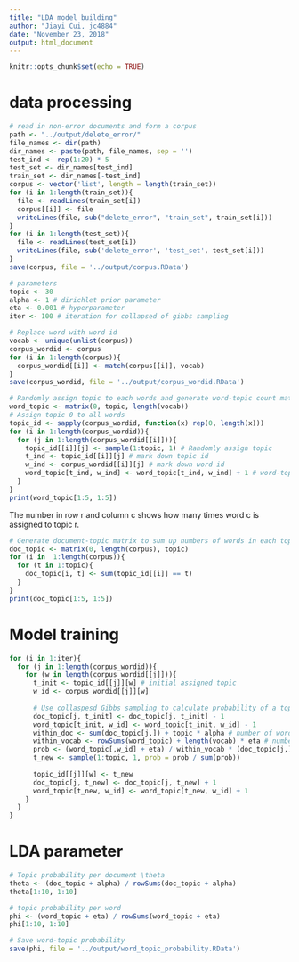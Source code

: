 ```yaml
---
title: "LDA model building"
author: "Jiayi Cui, jc4884"
date: "November 23, 2018"
output: html_document
---
```


```r
knitr::opts_chunk$set(echo = TRUE)
```

# data processing
```r
# read in non-error documents and form a corpus
path <- "../output/delete_error/"
file_names <- dir(path)
dir_names <- paste(path, file_names, sep = '')
test_ind <- rep(1:20) * 5
test_set <- dir_names[test_ind]
train_set <- dir_names[-test_ind]
corpus <- vector('list', length = length(train_set))
for (i in 1:length(train_set)){
  file <- readLines(train_set[i])
  corpus[[i]] <- file
  writeLines(file, sub("delete_error", "train_set", train_set[i]))
}
for (i in 1:length(test_set)){
  file <- readLines(test_set[i])
  writeLines(file, sub('delete_error', 'test_set', test_set[i]))
}
save(corpus, file = '../output/corpus.RData')
```

```r
# parameters
topic <- 30
alpha <- 1 # dirichlet prior parameter
eta <- 0.001 # hyperparameter
iter <- 100 # iteration for collapsed of gibbs sampling
```

```r
# Replace word with word id
vocab <- unique(unlist(corpus))
corpus_wordid <- corpus
for (i in 1:length(corpus)){
  corpus_wordid[[i]] <- match(corpus[[i]], vocab)
}
save(corpus_wordid, file = '../output/corpus_wordid.RData')
```

```r
# Randomly assign topic to each words and generate word-topic count matrix
word_topic <- matrix(0, topic, length(vocab))
# Assign topic 0 to all words
topic_id <- sapply(corpus_wordid, function(x) rep(0, length(x)))
for (i in 1:length(corpus_wordid)){
  for (j in 1:length(corpus_wordid[[i]])){
    topic_id[[i]][j] <- sample(1:topic, 1) # Randomly assign topic
    t_ind <- topic_id[[i]][j] # mark down topic id
    w_ind <- corpus_wordid[[i]][j] # mark down word id
    word_topic[t_ind, w_ind] <- word_topic[t_ind, w_ind] + 1 # word-topic matrix count + 1
  }
}
print(word_topic[1:5, 1:5])
```

The number in row r and column c shows how many times word c is assigned to topic r.

```r
# Generate document-topic matrix to sum up numbers of words in each topic of each document
doc_topic <- matrix(0, length(corpus), topic)
for (i in  1:length(corpus)){
  for (t in 1:topic){
    doc_topic[i, t] <- sum(topic_id[[i]] == t)
  }
}
print(doc_topic[1:5, 1:5])
```

# Model training
```r
for (i in 1:iter){
  for (j in 1:length(corpus_wordid)){
    for (w in length(corpus_wordid[[j]])){
      t_init <- topic_id[[j]][w] # initial assigned topic
      w_id <- corpus_wordid[[j]][w]
      
      # Use collaspesd Gibbs sampling to calculate probability of a topic is assigned to a word
      doc_topic[j, t_init] <- doc_topic[j, t_init] - 1
      word_topic[t_init, w_id] <- word_topic[t_init, w_id] - 1
      within_doc <- sum(doc_topic[j,]) + topic * alpha # number of words in a document plus number of topic times alpha
      within_vocab <- rowSums(word_topic) + length(vocab) * eta # number of words in each topic plus number of words in vocabulary * eta
      prob <- (word_topic[,w_id] + eta) / within_vocab * (doc_topic[j,] + alpha) / within_doc
      t_new <- sample(1:topic, 1, prob = prob / sum(prob))
      
      topic_id[[j]][w] <- t_new
      doc_topic[j, t_new] <- doc_topic[j, t_new] + 1
      word_topic[t_new, w_id] <- word_topic[t_new, w_id] + 1
    }
  }
}
```

# LDA parameter
```r
# Topic probability per document \theta
theta <- (doc_topic + alpha) / rowSums(doc_topic + alpha)
theta[1:10, 1:10]
```

```r
# topic probability per word
phi <- (word_topic + eta) / rowSums(word_topic + eta)
phi[1:10, 1:10]
```

```r
# Save word-topic probability
save(phi, file = '../output/word_topic_probability.RData')
```

